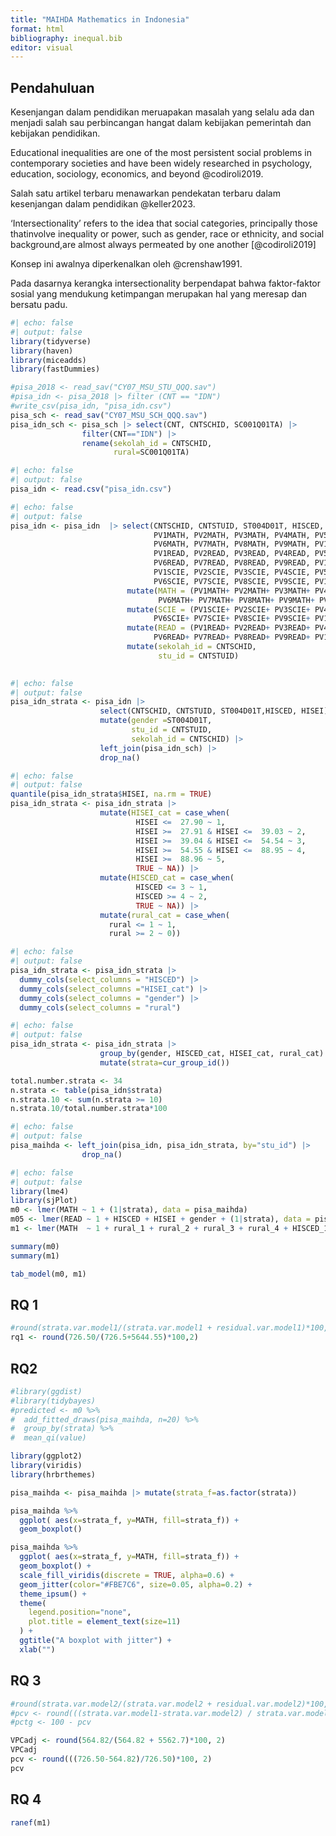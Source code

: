 ```yaml
---
title: "MAIHDA Mathematics in Indonesia"
format: html
bibliography: inequal.bib
editor: visual
---
```




## Pendahuluan

Kesenjangan dalam pendidikan meruapakan masalah yang selalu ada dan menjadi salah sau perbincangan hangat dalam kebijakan pemerintah dan kebijakan pendidikan.

Educational inequalities are one of the most persistent social problems in contemporary societies and have been widely researched in psychology, education, sociology, economics, and beyond @codiroli2019.

Salah satu artikel terbaru menawarkan pendekatan terbaru dalam kesenjangan dalam pendidikan @keller2023.

'Intersectionality' refers to the idea that social categories, principally those thatinvolve inequality or power, such as gender, race or ethnicity, and social background,are almost always permeated by one another [@codiroli2019]

Konsep ini awalnya diperkenalkan oleh @crenshaw1991.

Pada dasarnya kerangka intersectionality berpendapat bahwa faktor-faktor sosial yang mendukung ketimpangan merupakan hal yang meresap dan bersatu padu.

```r
#| echo: false
#| output: false
library(tidyverse)
library(haven)
library(miceadds)
library(fastDummies)

#pisa_2018 <- read_sav("CY07_MSU_STU_QQQ.sav")
#pisa_idn <- pisa_2018 |> filter (CNT == "IDN")
#write_csv(pisa_idn, "pisa_idn.csv")
pisa_sch <- read_sav("CY07_MSU_SCH_QQQ.sav")
pisa_idn_sch <- pisa_sch |> select(CNT, CNTSCHID, SC001Q01TA) |> 
                filter(CNT=="IDN") |> 
                rename(sekolah_id = CNTSCHID,
                       rural=SC001Q01TA)
```

```r
#| echo: false
#| output: false
pisa_idn <- read.csv("pisa_idn.csv")
```

```r
#| echo: false
#| output: false
pisa_idn <- pisa_idn  |> select(CNTSCHID, CNTSTUID, ST004D01T, HISCED, HISEI,
                                PV1MATH, PV2MATH, PV3MATH, PV4MATH, PV5MATH,
                                PV6MATH, PV7MATH, PV8MATH, PV9MATH, PV10MATH,
                                PV1READ, PV2READ, PV3READ, PV4READ, PV5READ,
                                PV6READ, PV7READ, PV8READ, PV9READ, PV10READ,
                                PV1SCIE, PV2SCIE, PV3SCIE, PV4SCIE, PV5SCIE,
                                PV6SCIE, PV7SCIE, PV8SCIE, PV9SCIE, PV10SCIE) |> 
                          mutate(MATH = (PV1MATH+ PV2MATH+ PV3MATH+ PV4MATH+ PV5MATH+
                                 PV6MATH+ PV7MATH+ PV8MATH+ PV9MATH+ PV10MATH)/10) |> 
                          mutate(SCIE = (PV1SCIE+ PV2SCIE+ PV3SCIE+ PV4SCIE+ PV5SCIE+
                                PV6SCIE+ PV7SCIE+ PV8SCIE+ PV9SCIE+ PV10SCIE)/10) |> 
                          mutate(READ = (PV1READ+ PV2READ+ PV3READ+ PV4READ+ PV5READ+
                                PV6READ+ PV7READ+ PV8READ+ PV9READ+ PV10READ)/10) |> 
                          mutate(sekolah_id = CNTSCHID, 
                                 stu_id = CNTSTUID)
            

```

```r
#| echo: false
#| output: false
pisa_idn_strata <- pisa_idn |> 
                    select(CNTSCHID, CNTSTUID, ST004D01T,HISCED, HISEI) |> 
                    mutate(gender =ST004D01T, 
                           stu_id = CNTSTUID,
                           sekolah_id = CNTSCHID) |> 
                    left_join(pisa_idn_sch) |> 
                    drop_na()
```

```r
#| echo: false
#| output: false
quantile(pisa_idn_strata$HISEI, na.rm = TRUE)
pisa_idn_strata <- pisa_idn_strata |> 
                    mutate(HISEI_cat = case_when(
                            HISEI <=  27.90 ~ 1,
                            HISEI >=  27.91 & HISEI <=  39.03 ~ 2,
                            HISEI >=  39.04 & HISEI <=  54.54 ~ 3,
                            HISEI >=  54.55 & HISEI <=  88.95 ~ 4,
                            HISEI >=  88.96 ~ 5,
                            TRUE ~ NA)) |> 
                    mutate(HISCED_cat = case_when(
                            HISCED <= 3 ~ 1,
                            HISCED >= 4 ~ 2, 
                            TRUE ~ NA)) |> 
                    mutate(rural_cat = case_when(
                      rural <= 1 ~ 1,
                      rural >= 2 ~ 0))
```

```r
#| echo: false
#| output: false
pisa_idn_strata <- pisa_idn_strata |>
  dummy_cols(select_columns = "HISCED") |> 
  dummy_cols(select_columns ="HISEI_cat") |> 
  dummy_cols(select_columns = "gender") |> 
  dummy_cols(select_columns = "rural")
```

```r
#| echo: false
#| output: false
pisa_idn_strata <- pisa_idn_strata |> 
                    group_by(gender, HISCED_cat, HISEI_cat, rural_cat) |> 
                    mutate(strata=cur_group_id())

total.number.strata <- 34
n.strata <- table(pisa_idn$strata)
n.strata.10 <- sum(n.strata >= 10)
n.strata.10/total.number.strata*100
```

```r
#| echo: false
#| output: false
pisa_maihda <- left_join(pisa_idn, pisa_idn_strata, by="stu_id") |> 
                drop_na()
```

```r
#| echo: false
#| output: false
library(lme4)
library(sjPlot)
m0 <- lmer(MATH ~ 1 + (1|strata), data = pisa_maihda)
m05 <- lmer(READ ~ 1 + HISCED + HISEI + gender + (1|strata), data = pisa_maihda)
m1 <- lmer(MATH  ~ 1 + rural_1 + rural_2 + rural_3 + rural_4 + HISCED_1 + HISCED_2 +HISCED_3 +HISCED_4 +HISCED_5 + HISEI_cat_1 + HISEI_cat_2 + HISEI_cat_3 +  HISEI_cat_4 + gender_1 + (1|strata), data = pisa_maihda)

summary(m0)
summary(m1)
```

```r
tab_model(m0, m1)
```

## RQ 1

```r
#round(strata.var.model1/(strata.var.model1 + residual.var.model1)*100, 2)
rq1 <- round(726.50/(726.5+5644.55)*100,2)
```

## RQ2

```r
#library(ggdist)
#library(tidybayes)
#predicted <- m0 %>%
#  add_fitted_draws(pisa_maihda, n=20) %>%
#  group_by(strata) %>%
#  mean_qi(value)

library(ggplot2)
library(viridis)
library(hrbrthemes)

pisa_maihda <- pisa_maihda |> mutate(strata_f=as.factor(strata))

pisa_maihda %>%
  ggplot( aes(x=strata_f, y=MATH, fill=strata_f)) +
  geom_boxplot() 

pisa_maihda %>%
  ggplot( aes(x=strata_f, y=MATH, fill=strata_f)) +
  geom_boxplot() +
  scale_fill_viridis(discrete = TRUE, alpha=0.6) +
  geom_jitter(color="#FBE7C6", size=0.05, alpha=0.2) +
  theme_ipsum() +
  theme(
    legend.position="none",
    plot.title = element_text(size=11)
  ) +
  ggtitle("A boxplot with jitter") +
  xlab("")
```

## RQ 3

```r
#round(strata.var.model2/(strata.var.model2 + residual.var.model2)*100, 2)
#pcv <- round(((strata.var.model1-strata.var.model2) / strata.var.model1)*100, 2)
#pctg <- 100 - pcv

VPCadj <- round(564.82/(564.82 + 5562.7)*100, 2)
VPCadj
pcv <- round(((726.50-564.82)/726.50)*100, 2)
pcv
```

## RQ 4

```r
ranef(m1)
```

